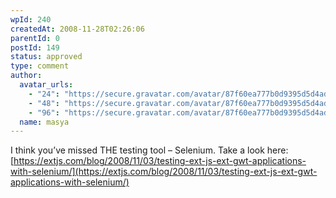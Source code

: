 ```yaml
---
wpId: 240
createdAt: 2008-11-28T02:26:06
parentId: 0
postId: 149
status: approved
type: comment
author:
  avatar_urls:
    - "24": "https://secure.gravatar.com/avatar/87f60ea777b0d9395d5d4ad7ea4be745?s=24&d=mm&r=g"
    - "48": "https://secure.gravatar.com/avatar/87f60ea777b0d9395d5d4ad7ea4be745?s=48&d=mm&r=g"
    - "96": "https://secure.gravatar.com/avatar/87f60ea777b0d9395d5d4ad7ea4be745?s=96&d=mm&r=g"
  name: masya
---
```


I think you’ve missed THE testing tool – Selenium. Take a look here:  
[https://extjs.com/blog/2008/11/03/testing-ext-js-ext-gwt-applications-with-selenium/](https://extjs.com/blog/2008/11/03/testing-ext-js-ext-gwt-applications-with-selenium/)